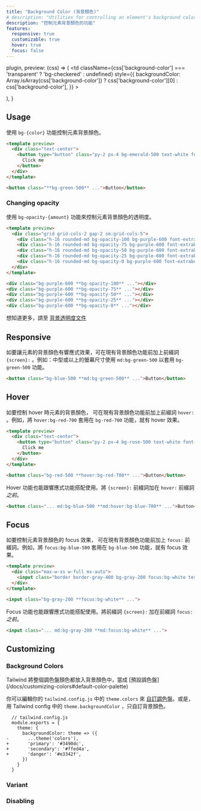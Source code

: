 ```yaml
---
title: "Background Color (背景顏色)"
# description: "Utilities for controlling an element's background color."
description: "控制元素背景顏色的功能"
features:
  responsive: true
  customizable: true
  hover: true
  focus: false
---
```



  plugin,
  preview: (css) => (
    <td
      className={css['background-color'] === 'transparent' ? 'bg-checkered' : undefined}
      style={{
        backgroundColor: Array.isArray(css['background-color'])
          ? css['background-color'][0]
          : css['background-color'],
      }}
    >
      <div className="w-24" />
    </td>
  ),
}

## Usage

<!-- Control the background color of an element using the `bg-{color}` utilities. -->
使用 `bg-{color}` 功能控制元素背景顏色。

```html emerald
<template preview>
  <div class="text-center">
    <button type="button" class="py-2 px-4 bg-emerald-500 text-white font-semibold rounded-lg shadow-md focus:outline-none" tabindex="-1">
      Click me
    </button>
  </div>
</template>

<button class="**bg-green-500** ...">Button</button>
```

### Changing opacity

<!-- Control the opacity of an element's background color using the `bg-opacity-{amount}` utilities. -->
使用 `bg-opacity-{amount}` 功能來控制元素背景顏色的透明度。

```html purple
<template preview>
  <div class="grid grid-cols-2 gap-2 sm:grid-cols-5">
    <div class="h-16 rounded-md bg-opacity-100 bg-purple-600 font-extrabold text-white flex justify-center items-center">100%</div>
    <div class="h-16 rounded-md bg-opacity-75 bg-purple-600 font-extrabold text-white flex justify-center items-center">75%</div>
    <div class="h-16 rounded-md bg-opacity-50 bg-purple-600 font-extrabold text-white flex justify-center items-center">50%</div>
    <div class="h-16 rounded-md bg-opacity-25 bg-purple-600 font-extrabold text-white flex justify-center items-center">25%</div>
    <div class="h-16 rounded-md bg-opacity-0 bg-purple-600 font-extrabold text-white flex justify-center items-center">0%</div>
  </div>
</template>

<div class="bg-purple-600 **bg-opacity-100** ..."></div>
<div class="bg-purple-600 **bg-opacity-75** ..."></div>
<div class="bg-purple-600 **bg-opacity-50** ..."></div>
<div class="bg-purple-600 **bg-opacity-25** ..."></div>
<div class="bg-purple-600 **bg-opacity-0** ..."></div>
```

<!-- Learn more in the [background opacity documentation](/docs/background-opacity). -->
想知道更多，請至 [背景透明度文件](/docs/background-opacity)

## Responsive

<!-- To control the background color of an element at a specific breakpoint, add a `{screen}:` prefix to any existing background color utility. For example, use `md:bg-green-500` to apply the `bg-green-500` utility at only medium screen sizes and above. -->
如要讓元素的背景顏色有響應式效果，可在現有背景顏色功能前加上前綴詞 `{screen}:` 。例如：中型或以上的螢幕尺寸使用 `md:bg-green-500` 以套用 `bg-green-500` 功能。

```html
<button class="bg-blue-500 **md:bg-green-500** ...">Button</button>
```
<Responsive />

## Hover

<!-- To control the background color of an element on hover, add the `hover:` prefix to any existing background color utility. For example, use `hover:bg-red-700` to apply the `bg-red-700` utility on hover. -->
如要控制 hover 時元素的背景顏色， 可在現有背景顏色功能前加上前綴詞 `hover:` 。例如，將 `hover:bg-red-700` 套用在 `bg-red-700` 功能，就有 hover 效果。

```html rose
<template preview>
  <div class="text-center">
    <button type="button" class="py-2 px-4 bg-rose-500 text-white font-semibold rounded-lg shadow-md hover:bg-rose-700 focus:outline-none" tabindex="-1">
      Click me
    </button>
  </div>
</template>

<button class="bg-red-500 **hover:bg-red-700** ...">Button</button>
```

<!-- Hover utilities can also be combined with responsive utilities by adding the responsive `{screen}:` prefix *before* the `hover:` prefix. -->
Hover 功能也能跟響應式功能搭配使用。將 `{screen}:` 前綴詞加在 `hover:` 前綴詞 *之前*。

```html
<button class="... md:bg-blue-500 **md:hover:bg-blue-700** ...">Button</button>
```

## Focus

<!-- To control the background color of an element on focus, add the `focus:` prefix to any existing background color utility. For example, use `focus:bg-blue-500` to apply the `bg-blue-500` utility on focus. -->
如要控制元素背景顏色的 focus 效果， 可在現有背景顏色功能前加上 `focus:` 前綴詞。例如，將 `focus:bg-blue-500` 套用在 `bg-blue-500` 功能，就有 focus 效果。

```html amber
<template preview>
  <div class="max-w-xs w-full mx-auto">
    <input class="border border-gray-400 bg-gray-200 focus:bg-white text-gray-900 appearance-none inline-block w-full border rounded py-3 px-4 focus:outline-none" placeholder="Focus me">
  </div>
</template>

<input class="bg-gray-200 **focus:bg-white** ...">
```

<!-- Focus utilities can also be combined with responsive utilities by adding the responsive `{screen}:` prefix *before* the `focus:` prefix. -->
Focus 功能也能跟響應式功能搭配使用。將前綴詞 `{screen}:` 加在前綴詞 `focus:`  *之前*。

```html
<input class="... md:bg-gray-200 **md:focus:bg-white** ...">
```

## Customizing

### Background Colors

<!-- By default, Tailwind makes the entire [default color palette](/docs/customizing-colors#default-color-palette) available as background colors. -->
Tailwind 將整個調色盤顏色都放入背景顏色中，當成 [預設調色盤] (/docs/customizing-colors#default-color-palette) 

<!-- You can [customize your color palette](/docs/colors#customizing) by editing the `theme.colors` variable in your `tailwind.config.js` file, or customize just your background colors using the `theme.backgroundColor` section of your Tailwind config. -->
你可以編輯你的 `tailwind.config.js` 中的 `theme.colors` 來 [自訂調色盤](/docs/colors#customizing)。或是，用 Tailwind config 中的 `theme.backgroundColor` ，只自訂背景顏色。

```diff-js
  // tailwind.config.js
  module.exports = {
    theme: {
      backgroundColor: theme => ({
-       ...theme('colors'),
+       'primary': '#3490dc',
+       'secondary': '#ffed4a',
+       'danger': '#e3342f',
      })
    }
  }
```

### Variant 

<Variants plugin="backgroundColor" />

### Disabling

<Disabling plugin="backgroundColor" />
